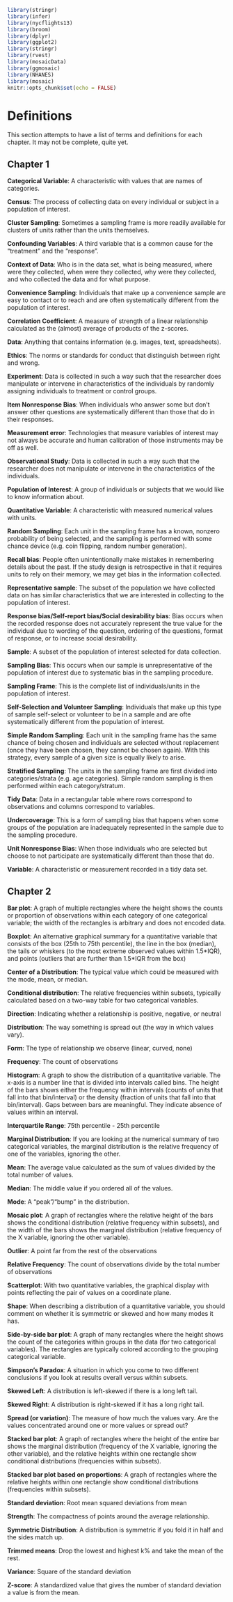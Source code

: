 
```r
library(stringr)
library(infer)
library(nycflights13)
library(broom)
library(dplyr)
library(ggplot2)
library(stringr)
library(rvest)
library(mosaicData) 
library(ggmosaic)
library(NHANES)
library(mosaic)
knitr::opts_chunk$set(echo = FALSE)
```

# Definitions

This section attempts to have a list of terms and definitions for each chapter. It may not be complete, quite yet. 

## Chapter 1

**Categorical Variable**: A characteristic with values that are names of categories.

**Census**: The process of collecting data on every individual or subject in a population of interest.

**Cluster Sampling**: Sometimes a sampling frame is more readily available for clusters of units rather than the units themselves.

**Confounding Variables**: A third variable that is a common cause for the “treatment” and the “response”.

**Context of Data**: Who is in the data set, what is being measured, where were they collected, when were they collected, why were they collected, and who collected the data and for what purpose.

**Convenience Sampling**: Individuals that make up a convenience sample are easy to contact or to reach and are often systematically different from the population of interest.

**Correlation Coefficient**: A measure of strength of a linear relationship calculated as the (almost) average of products of the z-scores.

**Data**: Anything that contains information (e.g. images, text, spreadsheets).

**Ethics**: The norms or standards for conduct that distinguish between right and wrong. 

**Experiment**: Data is collected in such a way such that the researcher does manipulate or intervene in characteristics of the individuals by randomly assigning individuals to treatment or control groups.

**Item Nonresponse Bias**: When individuals who answer some but don’t answer other questions are systematically different than those that do in their responses.

**Measurement error**: Technologies that measure variables of interest may not always be accurate and human calibration of those instruments may be off as well.

**Observational Study**: Data is collected in such a way such that the researcher does not manipulate or intervene in the characteristics of the individuals.

**Population of Interest**: A group of individuals or subjects that we would like to know information about. 

**Quantitative Variable**: A characteristic with measured numerical values with units.

**Random Sampling**: Each unit in the sampling frame has a known, nonzero probability of being selected, and the sampling is performed with some chance device (e.g. coin flipping, random number generation).

**Recall bias**: People often unintentionally make mistakes in remembering details about the past. If the study design is retrospective in that it requires units to rely on their memory, we may get bias in the information collected.

**Representative sample**: The subset of the population we have collected data on has similar characteristics that we are interested in collecting to the population of interest. 

**Response bias/Self-report bias/Social desirability bias**: Bias occurs when the recorded response does not accurately represent the true value for the individual due to wording of the question, ordering of the questions, format of response, or to increase social desirability. 

**Sample**: A subset of the population of interest selected for data collection.

**Sampling Bias**: This occurs when our sample is unrepresentative of the population of interest due to systematic bias in the sampling procedure.

**Sampling Frame**: This is the complete list of individuals/units in the population of interest.

**Self-Selection and Volunteer Sampling**: Individuals that make up this type of sample self-select or volunteer to be in a sample and are ofte systematically different from the population of interest.

**Simple Random Sampling**: Each unit in the sampling frame has the same chance of being chosen and individuals are selected without replacement (once they have been chosen, they cannot be chosen again). With this strategy, every sample of a given size is equally likely to arise.

**Stratified Sampling**: The units in the sampling frame are first divided into categories/strata (e.g. age categories). Simple random sampling is then performed within each category/stratum. 

**Tidy Data**: Data in a rectangular table where rows correspond to observations and columns correspond to variables.

**Undercoverage**: This is a form of sampling bias that happens when some groups of the population are inadequately represented in the sample due to the sampling procedure.

**Unit Nonresponse Bias**: When those individuals who are selected but choose to not participate are systematically different than those that do.

**Variable**: A characteristic or measurement recorded in a tidy data set.

## Chapter 2

**Bar plot**: A graph of multiple rectangles where the height shows the counts or proportion of observations within each category of one categorical variable; the width of the rectangles is arbitrary and does not encoded data.

**Boxplot**: An alternative graphical summary for a quantitative variable that consists of the box (25th to 75th percentile), the line in the box (median), the tails or whiskers (to the most extreme observed values within 1.5\*IQR), and points (outliers that are further than 1.5\*IQR from the box)  

**Center of a Distribution**: The typical value which could be measured with the mode, mean, or median. 

**Conditional distribution**: The relative frequencies within subsets, typically calculated based on a two-way table for two categorical variables.

**Direction**: Indicating whether a relationship is positive, negative, or neutral

**Distribution**: The way something is spread out (the way in which values vary).

**Form**: The type of relationship we observe (linear, curved, none)

**Frequency**: The count of observations

**Histogram**: A graph to show the distribution of a quantitative variable. The x-axis is a number line that is divided into intervals called bins. The height of the bars shows either the frequency within intervals (counts of units that fall into that bin/interval) or the density (fraction of units that fall into that bin/interval). Gaps between bars are meaningful. They indicate absence of values within an interval.

**Interquartile Range**: 75th percentile - 25th percentile

**Marginal Distribution**: If you are looking at the numerical summary of two categorical variables, the marginal distribution is the relative frequency of one of the variables, ignoring the other. 

**Mean**: The average value calculated as the sum of values divided by the total number of values.

**Median**: The middle value if you ordered all of the values. 

**Mode**: A “peak”/“bump” in the distribution.

**Mosaic plot**: A graph of rectangles where the relative height of the bars shows the conditional distribution (relative frequency within subsets), and the width of the bars shows the marginal distribution (relative frequency of the X variable, ignoring the other variable).

**Outlier**: A point far from the rest of the observations

**Relative Frequency**: The count of observations divide by the total number of observations

**Scatterplot**: With two quantitative variables, the graphical display with points reflecting the pair of values on a coordinate plane. 

**Shape**: When describing a distribution of a quantitative variable, you should comment on whether it is symmetric or skewed and how many modes it has. 

**Side-by-side bar plot**: A graph of many rectangles where the height shows the count of the categories within groups in the data (for two categorical variables). The rectangles are typically colored according to the grouping categorical variable. 

**Simpson’s Paradox**: A situation in which you come to two different conclusions if you look at results overall versus within subsets.

**Skewed Left**: A distribution is left-skewed if there is a long left tail.

**Skewed Right**: A distribution is right-skewed if it has a long right tail.

**Spread (or variation)**: The measure of how much the values vary. Are the values concentrated around one or more values or spread out?

**Stacked bar plot**: A graph of rectangles where the height of the entire bar shows the marginal distribution (frequency of the X variable, ignoring the other variable), and the relative heights within one rectangle show conditional distributions (frequencies within subsets).

**Stacked bar plot based on proportions**: A graph of rectangles where the relative heights within one rectangle show conditional distributions (frequencies within subsets).

**Standard deviation**: Root mean squared deviations from mean

**Strength**: The compactness of points around the average relationship.

**Symmetric Distribution**: A distribution is symmetric if you fold it in half and the sides match up.

**Trimmed means**: Drop the lowest and highest k% and take the mean of the rest.

**Variance**: Square of the standard deviation

**Z-score**:  A standardized value that gives the number of standard deviation a value is from the mean.
